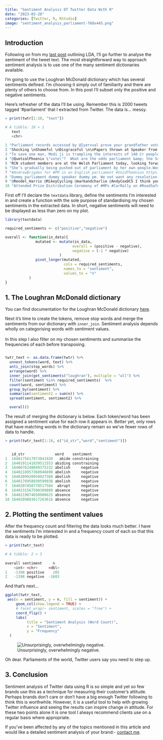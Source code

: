 ```yaml
---
title: "Sentiment Analysis Of Twitter Data With R"
date: "2023-03-28"
categories: [Twitter, R, RStudio]
image: "sentiment_analysis_parliament-768x445.png"
---
```


## **Introduction**

Following on from my [last post](../using-r-for-twitter-analysis-lda/) outlining LDA, I'll go further to analyse the sentiment of the tweet text. The most straightforward way to approach sentiment analysis is to use one of the many sentiment dictionaries available.

I'm going to use the Loughran McDonald dictionary which has several sentiments defined. I'm choosing it simply out of familiarity and there are plenty of others to choose from. In this post I'll subset only the positive and negative sentiments.

Here's refresher of the data I'll be using. Remember this is 2000 tweets tagged '#parliament' that I extracted from Twitter. The data is... messy.

``` r
> print(twtr[1:10, "text"])

# A tibble: 10 × 1
   text                                                                                
   <chr>                                                                               
 
1 "Parliament records accessed by @Iyervval prove your grandfather voted FOR the Emer…
2 "Shocking \nShameful \nDisgraceful \n\nPapers thrown at Speaker from Congress camp …
3 "To save one man, Modi ji is trampling the interests of 140 Cr people.\n\nTo protec…
4 "@QuetzalPhoenix \"vote\"?  What are the odds parliament &amp; the Scottish execu…
5 "RCN student members are at the Welsh Parliament today, looking forward to talking …
6 "She’s gradually being pushed out of parliament by her own people.Won’t be long &am…
7 "#AndrewBrigden for #PM in an English parliament #VoidTheUnion https://t.co/SNiAqQ6…
8 "Dummy parliament dummy speaker dummy pm. We not want any resolution against suprem…
9 "@Rendel_Harris @MikeyCycling @markandcharlie @AndyCoxDCS I think you need to ready…
10 "Attended Prize Distribution Ceremony of #MPs #CarRally on #RoadSafety organised by…
```

First off I'll declare the `textdata` library, define the sentiments I'm interested in and create a function with the sole purpose of standardising my chosen sentiments in the extracted data. In short, negative sentiments will need to be displayed as less than zero on my plot.

``` r
library(textdata)

required_sentiments <- c("positive","negative")

overall <- function(in_data){
              mutated <- mutate(in_data,
                               overall = (positive - negative),
                               negative = (-1 * negative)
                         )
              pivot_longer(mutated,
                           cols = required_sentiments,
                           names_to = "sentiment",
                           values_to = "n"
           )
}
```

## **1. The Loughran McDonald dictionary**

You can find documentation for the Loughran McDonald dictionary [here](https://emilhvitfeldt.github.io/textdata/reference/lexicon_loughran.html).

Next it's time to create the tokens, remove stop words and merge the sentiments from our dictionary with `inner_join`. Sentiment analysis depends wholly on categorising words with sentiment values.\
\
In this step I also filter on my chosen sentiments and summarise the frequencies of each before transposing.

``` r

twtr_text <- as.data.frame(twtr) %>%
  unnest_tokens(word, text) %>%
  anti_join(stop_words) %>%
  arrange(word) %>%
  inner_join(get_sentiments("loughran"), multiple = "all") %>%
  filter(sentiment %in% required_sentiments)  %>%
  count(word, sentiment) %>%
  group_by(sentiment) %>%
  summarise(sentiment2 = sum(n)) %>%
  spread(sentiment, sentiment2) %>%

  overall() 
```

The result of merging the dictionary is below. Each token/word has been assigned a sentiment value for each row it appears in. Better yet, only rows that have matching words in the dictionary remain so we've fewer rows of data to handle.

``` r
> print(twtr_text[1:10, c("id_str","word","sentiment")])

                
   id_str              word    sentiment
1  1640175617973841920   abide constraining
2  1640191141839511553 abiding constraining
3  1640676248849375232 abolish     negative
4  1640218957368946690 abolish     negative
5  1640209920950927360 abolish     negative
6  1640176958930599938 abolish     negative
7  1640207450778517504  abrupt     negative
8  1640231567590309889 absence     negative
9  1640219874650906625 absence     negative
10 1640209883617263616 absence     negative
```

## **2. Plotting the sentiment values**

After the frequency count and filtering the data looks much better. I have the sentiments I'm interested in and a frequency count of each so that this data is ready to be plotted.

``` r
> print(twtr_text)

# A tibble: 2 × 3
  
overall sentiment     n
    <int> <chr>     <dbl>
1   -1398 positive    205
2   -1398 negative  -1603
```

And that's next...

``` r
ggplot(twtr_text,
 aes(x = sentiment, y = n, fill = sentiment)) +
     geom_col(show.legend = TRUE) +
     # facet_wrap(~ sentiment, scales = "free") +
     coord_flip() +
     labs(
          title = "Sentiment Analysis (Word Count)",
          x = "Sentiment",
          y = "Frequency"
  )
```

![Unsurprisingly, overwhelmingly negative.](sentiment_analysis_parliament-768x445.png)

Oh dear. Parliaments of the world, Twitter users say you need to step up.

## **3. Conclusion**

Sentiment analysis of Twitter data using R is so simple and yet so few brands use this as a technique for measuring their customer's attitude. Perhaps brands don't care or don't have a big enough Twitter following to think this is worthwhile. However, it is a useful tool to help with growing Twitter influence and seeing the results can inspire change in attitude. For these two points alone it is one tool I always recommend clients use on a regular basis where appropriate.

::: callout-tip
If you've been affected by any of the topics mentioned in this article and would like a detailed sentiment analysis of your brand:- [contact me](mailto:hello@markvanderstay.com).
:::
